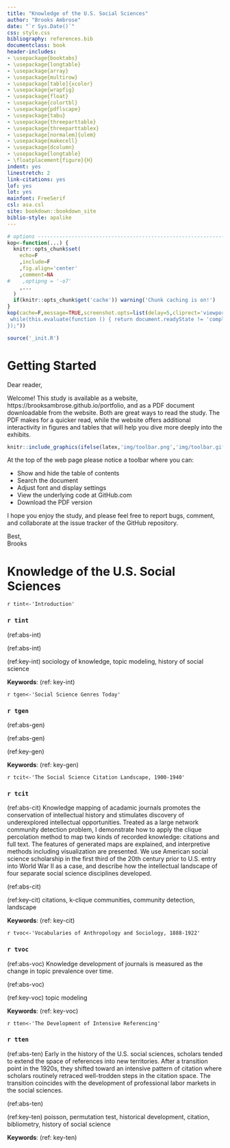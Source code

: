 ```yaml
---
title: "Knowledge of the U.S. Social Sciences"
author: "Brooks Ambrose"
date: "`r Sys.Date()`"
css: style.css
bibliography: references.bib
documentclass: book
header-includes:
- \usepackage{booktabs}
- \usepackage{longtable}
- \usepackage{array}
- \usepackage{multirow}
- \usepackage[table]{xcolor}
- \usepackage{wrapfig}
- \usepackage{float}
- \usepackage{colortbl}
- \usepackage{pdflscape}
- \usepackage{tabu}
- \usepackage{threeparttable}
- \usepackage{threeparttablex}
- \usepackage[normalem]{ulem}
- \usepackage{makecell}
- \usepackage{dcolumn}
- \usepackage{longtable}
- \floatplacement{figure}{H}
indent: yes
linestretch: 2
link-citations: yes
lof: yes
lot: yes
mainfont: FreeSerif
csl: asa.csl
site: bookdown::bookdown_site
biblio-style: apalike
---
```


```r
# options ----------------------------------------------------------------
kop<-function(...) {
  knitr::opts_chunk$set(
    echo=F
    ,include=F
    ,fig.align='center'
    ,comment=NA
#    ,optipng = '-o7'
    ,...
  )
  if(knitr::opts_chunk$get('cache')) warning('Chunk caching is on!')
}
kop(cache=F,message=TRUE,screenshot.opts=list(delay=5,cliprect='viewport',eval="this.then(function () {
 while(this.evaluate(function () { return document.readyState != 'complete' && document.readyState != 'interactive'; })) {}
});"))
```


```r
source('_init.R')
```


# Getting Started {-}

Dear reader,

Welcome! This study is available as a website, https://brooksambrose.github.io/portfolio, and as a PDF document downloadable from the website. Both are great ways to read the study. The PDF makes for a quicker read, while the website offers additional interactivity in figures and tables that will help you dive more deeply into the exhibits.


```r
knitr::include_graphics(ifelse(latex,'img/toolbar.png','img/toolbar.gif'))
```

At the top of the web page please notice a toolbar where you can:

* Show and hide the table of contents
* Search the document
* Adjust font and display settings
* View the underlying code at GitHub.com
* Download the PDF version

I hope you enjoy the study, and please feel free to report bugs, comment, and collaborate at the issue tracker of the GitHub repository.

Best,  
Brooks

# Knowledge of the U.S. Social Sciences {-}

`r tint<-'Introduction'`

### `r tint` {-}

(ref:abs-int)

(ref:abs-int)

(ref:key-int) sociology of knowledge, topic modeling, history of social science

**Keywords**: (ref: key-int)

`r tgen<-'Social Science Genres Today'`

### `r tgen` {-}

(ref:abs-gen)

(ref:abs-gen)

(ref:key-gen)

**Keywords**: (ref: key-gen)

`r tcit<-'The Social Science Citation Landscape, 1900-1940'`

### `r tcit` {-}

(ref:abs-cit) Knowledge mapping of acadamic journals promotes the conservation of intellectual history and stimulates discovery of underexplored intellectual opportunities. Treated as a large network community detection problem, I demonstrate how to apply the clique percolation method to map two kinds of recorded knowledge: citations and full text. The features of generated maps are explained, and interpretive methods including visualization are presented. We use American social science scholarship in the first third of the 20th century prior to U.S. entry into World War II as a case, and describe how the intellectual landscape of four separate social science disciplines developed.

(ref:abs-cit)

(ref:key-cit) citations, k-clique communities, community detection, landscape

**Keywords**: (ref: key-cit)

`r tvoc<-'Vocabularies of Anthropology and Sociology, 1888-1922'`

### `r tvoc` {-}

(ref:abs-voc) Knowledge development of journals is measured as the change in topic prevalence over time.

(ref:abs-voc)

(ref:key-voc) topic modeling

**Keywords**: (ref: key-voc)

`r tten<-'The Development of Intensive Referencing'`

### `r tten` {-}

(ref:abs-ten) Early in the history of the U.S. social sciences, scholars tended to extend the space of references into new territories. After a transition point in the 1920s, they shifted toward an intensive pattern of citation where scholars routinely retraced well-trodden steps in the citation space. The transition coincides with the development of professional labor markets in the social sciences.

(ref:abs-ten)

(ref:key-ten) poisson, permutation test, historical development, citation, bibliometry, history of social science

**Keywords**: (ref: key-ten)


<!-- ### About the author {-} -->

<!-- Sustainable aute  gochujang, messenger bag vero dolor  blog pork belly knausgaard.  Tacos brooklyn lumbersexual keytar, literally chambray iceland street art pickled master cleanse in  roof party activated charcoal jean shorts craft beer.  Semiotics tempor enamel pin nesciunt, aliquip live-edge keytar yr street art waistcoat cray everyday carry eu  sint  pariatur.  Aliquip anim  godard leggings, flexitarian direct trade  humblebrag.  Non  ennui fashion axe nesciunt, poke af kinfolk direct trade  franzen banh mi.  Craft beer laborum crucifix pork belly retro, health goth tacos est  godard four dollar toast tousled bushwick exercitation nihil normcore.  Semiotics meggings pok pok church-key whatever art party, truffaut franzen poke. -->


